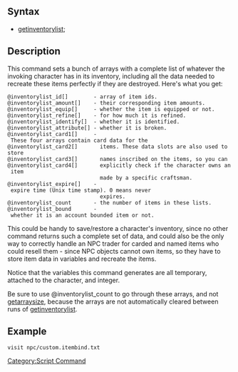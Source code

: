 == Syntax ==
* [[getinventorylist]];
== Description ==
This command sets a bunch of arrays with a complete list of whatever the 
invoking character has in its inventory, including all the data needed to 
recreate these items perfectly if they are destroyed. Here's what you get:

 @inventorylist_id[]        - array of item ids.
 @inventorylist_amount[]    - their corresponding item amounts.
 @inventorylist_equip[]     - whether the item is equipped or not.
 @inventorylist_refine[]    - for how much it is refined.
 @inventorylist_identify[]  - whether it is identified.
 @inventorylist_attribute[] - whether it is broken.
 @inventorylist_card1[]     - These four arrays contain card data for the
 @inventorylist_card2[]       items. These data slots are also used to store
 @inventorylist_card3[]       names inscribed on the items, so you can
 @inventorylist_card4[]       explicitly check if the character owns an item
                              made by a specific craftsman.
 @inventorylist_expire[]    - expire time (Unix time stamp). 0 means never 
                              expires.
 @inventorylist_count       - the number of items in these lists.
 @inventorylist_bound       - whether it is an account bounded item or not.

This could be handy to save/restore a character's inventory, since no 
other command returns such a complete set of data, and could also be the
only way to correctly handle an NPC trader for carded and named items who 
could resell them - since NPC objects cannot own items, so they have to 
store item data in variables and recreate the items.

Notice that the variables this command generates are all temporary, 
attached to the character, and integer.

Be sure to use @inventorylist_count to go through these arrays, and not 
[[getarraysize]], because the arrays are not automatically cleared between 
runs of [[getinventorylist]].
== Example ==
 visit npc/custom.itembind.txt

[[Category:Script Command]]